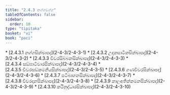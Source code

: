 ```yaml
---
title: "2.4.3 නග්ගවග්ග"
tableOfContents: false
sidebar:
  order: 10
type: "tipitaka"
basket: "vi"
book: "paci"
---
```



<DynamicBreadcrumb />



<TableOfContents book="paci" section="2.4.3">
* [2.4.3.1 නග්ගසික්ඛාපද](2-4-3/2-4-3-1)
* [2.4.3.2 උදකසාටිකසික්ඛාපද](2-4-3/2-4-3-2)
* [2.4.3.3 චීවරසිබ්බනසික්ඛාපද](2-4-3/2-4-3-3)
* [2.4.3.4 සඞ්ඝාටිචාරසික්ඛාපද](2-4-3/2-4-3-4)
* [2.4.3.5 චීවරසඞ්කමනීයසික්ඛාපද](2-4-3/2-4-3-5)
* [2.4.3.6 ගණචීවරසික්ඛාපද](2-4-3/2-4-3-6)
* [2.4.3.7 පටිබාහනසික්ඛාපද](2-4-3/2-4-3-7)
* [2.4.3.8 චීවරදානසික්ඛාපද](2-4-3/2-4-3-8)
* [2.4.3.9 කාලඅතික්කමනසික්ඛාපද](2-4-3/2-4-3-9)
* [2.4.3.10 කථිනුද්ධාරසික්ඛාපද](2-4-3/2-4-3-10)
</TableOfContents>